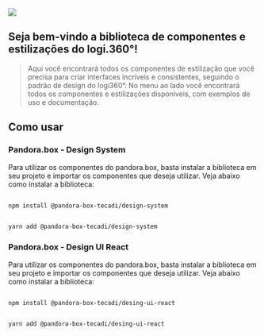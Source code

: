 

<Meta title="Home" />




<img src="https://i.ibb.co/gSzjLRX/Frame-356.png" />


<div style={{padding: '20px 0'}}/>




## Seja bem-vindo a biblioteca de componentes e estilizações do logi.360°!
<div style={{padding: '8px 0'}}/>


> Aqui você encontrará todos os componentes de estilização que você precisa para criar interfaces incríveis e consistentes, seguindo o padrão de design do logi360°. No menu ao lado você encontrará todos os componentes e estilizações disponíveis, com exemplos de uso e documentação.


<div style={{padding: '20px 0'}}/>


## Como usar

<div style={{padding: '8px 0'}}/>

### Pandora.box - Design System


Para utilizar os componentes do pandora.box, basta instalar a biblioteca em seu projeto e importar os componentes que deseja utilizar. Veja abaixo como instalar a biblioteca:


```bash

npm install @pandora-box-tecadi/design-system
```


```bash

yarn add @pandora-box-tecadi/design-system
```

<div style={{padding: '20px 0'}}/>

### Pandora.box - Design UI React

Para utilizar os componentes do pandora.box, basta instalar a biblioteca em seu projeto e importar os componentes que deseja utilizar. Veja abaixo como instalar a biblioteca:

```bash

npm install @pandora-box-tecadi/desing-ui-react
```


```bash

yarn add @pandora-box-tecadi/desing-ui-react
```


